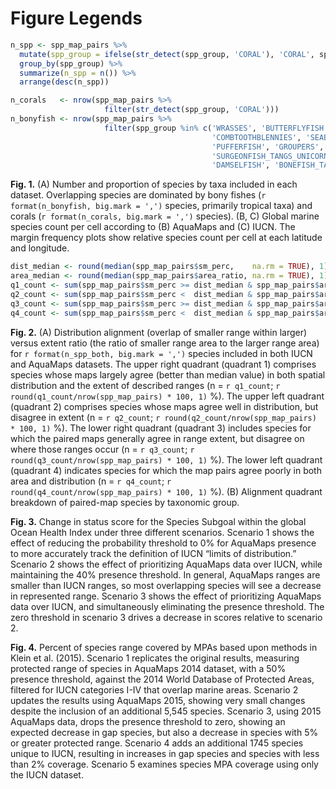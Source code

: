 
# Figure Legends

``` r
n_spp <- spp_map_pairs %>%
  mutate(spp_group = ifelse(str_detect(spp_group, 'CORAL'), 'CORAL', spp_group)) %>%
  group_by(spp_group) %>%
  summarize(n_spp = n()) %>%
  arrange(desc(n_spp))

n_corals   <- nrow(spp_map_pairs %>% 
                     filter(str_detect(spp_group, 'CORAL')))
n_bonyfish <- nrow(spp_map_pairs %>% 
                     filter(spp_group %in% c('WRASSES', 'BUTTERFLYFISH', 'PARROTFISH',
                                             'COMBTOOTHBLENNIES', 'SEABREAMS_PORGIES', 
                                             'PUFFERFISH', 'GROUPERS', 'TUNAS_BILLFISHES', 
                                             'SURGEONFISH_TANGS_UNICORNFISH', 'ANGELFISH', 
                                             'DAMSELFISH', 'BONEFISH_TARPONS')))
```

__Fig. 1.__ (A) Number and proportion of species by taxa included in each dataset.  Overlapping species are dominated by bony fishes (`r format(n_bonyfish, big.mark = ',')` species, primarily tropical taxa) and corals (`r format(n_corals, big.mark = ',')` species).  (B, C) Global marine species count per cell according to (B) AquaMaps and (C) IUCN.  The margin frequency plots show relative species count per cell at each latitude and longitude. 

``` r
dist_median <- round(median(spp_map_pairs$sm_perc,    na.rm = TRUE), 1)
area_median <- round(median(spp_map_pairs$area_ratio, na.rm = TRUE), 1)
q1_count <- sum(spp_map_pairs$sm_perc >= dist_median & spp_map_pairs$area_ratio >= area_median)
q2_count <- sum(spp_map_pairs$sm_perc <  dist_median & spp_map_pairs$area_ratio >= area_median)
q3_count <- sum(spp_map_pairs$sm_perc >= dist_median & spp_map_pairs$area_ratio <  area_median)
q4_count <- sum(spp_map_pairs$sm_perc <  dist_median & spp_map_pairs$area_ratio <  area_median)
```

__Fig. 2.__ (A) Distribution alignment (overlap of smaller range within larger) versus extent ratio (the ratio of smaller range area to the larger range area) for `r format(n_spp_both, big.mark = ',')` species included in both IUCN and AquaMaps datasets.  The upper right quadrant (quadrant 1) comprises species whose maps largely agree (better than median value) in both spatial distribution and the extent of described ranges (n = `r q1_count`; `r round(q1_count/nrow(spp_map_pairs) * 100, 1)` %).
The upper left quadrant (quadrant 2) comprises species whose maps agree well in distribution, but disagree in extent
(n = `r q2_count`; `r round(q2_count/nrow(spp_map_pairs) * 100, 1)` %).
The lower right quadrant (quadrant 3) includes species for which the paired maps generally agree in range extent, but disagree on where those ranges occur
(n = `r q3_count`; `r round(q3_count/nrow(spp_map_pairs) * 100, 1)` %).
The lower left quadrant (quadrant 4) indicates species for which the map pairs agree poorly in both area and distribution
(n = `r q4_count`; `r round(q4_count/nrow(spp_map_pairs) * 100, 1)` %).
(B) Alignment quadrant breakdown of paired-map species by taxonomic group.


__Fig. 3.__ Change in status score for the Species Subgoal within the global Ocean Health Index under three different scenarios.
Scenario 1 shows the effect of reducing the probability threshold to 0% for AquaMaps presence to more accurately track the definition of IUCN “limits of distribution."
Scenario 2 shows the effect of prioritizing AquaMaps data over IUCN, while maintaining the 40% presence threshold.  In general, AquaMaps ranges are smaller than IUCN ranges, so most overlapping species will see a decrease in represented range.
Scenario 3 shows the effect of prioritizing AquaMaps data over IUCN, and simultaneously eliminating the presence threshold.  The zero threshold in scenario 3 drives a decrease in scores relative to scenario 2.  


__Fig. 4.__  Percent of species range covered by MPAs based upon methods in Klein et al. (2015).  Scenario 1 replicates the original results, measuring protected range of species in AquaMaps 2014 dataset, with a 50% presence threshold, against the 2014 World Database of Protected Areas, filtered for IUCN categories I-IV that overlap marine areas.  Scenario 2 updates the results using AquaMaps 2015, showing very small changes despite the inclusion of an additional 5,545 species.  Scenario 3, using 2015 AquaMaps data, drops the presence threshold to zero, showing an expected decrease in gap species, but also a decrease in species with 5% or greater protected range.  Scenario 4 adds an additional 1745 species unique to IUCN, resulting in increases in gap species and species with less than 2% coverage.  Scenario 5 examines species MPA coverage using only the IUCN dataset.

